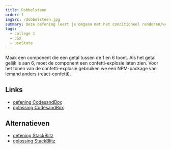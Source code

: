```yaml
---
title: Dobbelsteen
order: 1
imgSrc: /dobbelsteen.jpg
summary: Deze oefening leert je omgaan met het conditioneel renderen/weergeven van React-componenten.
tags:
  - college 1
  - JSX
  - useState
---
```


Maak een component die een getal tussen de 1 en 6 toont. Als het getal gelijk is aan 6,
moet de component een confetti-explosie laten zien. Voor het tonen van de confetti-explosie gebruiken
we een NPM-package van iemand anders (react-confetti).

## Links

- [oefening CodesandBox](https://githubbox.com/vnglst/basistraining-react/tree/main/oefeningen/dobbelstenen)
- [oplossing CodesandBox](https://githubbox.com/vnglst/basistraining-react/tree/main/oefeningen/dobbelstenen-oplossing)

## Alternatieven

- [oefening StackBlitz](https://stackblitz.com/github/vnglst/basistraining-react/tree/main/oefeningen/dobbelstenen)
- [oplossing StackBlitz](https://stackblitz.com/github/vnglst/basistraining-react/tree/main/oefeningen/dobbelstenen-oplossing)
